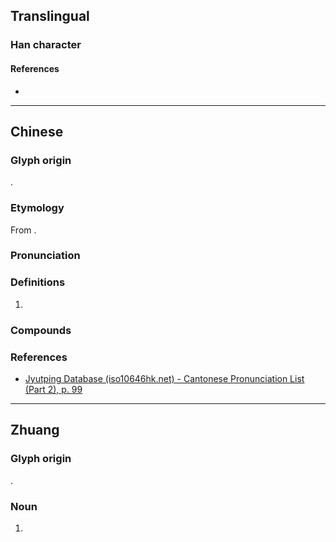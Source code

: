 {{character info}}
==Translingual==

===Han character===
{{Han char|rn=46|rad=山|as=04|sn=7|four=|canj=UAU|ids=⿱山巴}}

====References====
* {{Han ref|kx=0308.331|hdz=10765.120|uh=5C9C|ud=23708}}

----

==Chinese==
{{zh-forms}}

===Glyph origin===
{{obor|zh|za|岜|tr=[[bya]]|t=hill; mountain}}.

===Etymology===
From {{bor|zh|za|bya|t=hill; mountain}}.

===Pronunciation===
{{zh-pron
|m=bā
|c=baa1
|mn=pa
|mc=
|oc=
|ma=
|cat=n
}}

===Definitions===
{{zh-hanzi}}

# {{non-gloss definition|Used in placenames in [[Guangxi]] province.}}

===Compounds===
{{zh-der|岜關嶺}}

===References===
* {{qualifier|Cantonese}} [http://www.iso10646hk.net/jp/document/download.jsp Jyutping Database (iso10646hk.net) - Cantonese Pronunciation List (Part 2), p. 99]

----

==Zhuang==

===Glyph origin===
{{Han etym}}
{{Han compound|山|巴|c1=s|t1=mountain|c2=p|ls=psc|no_och2=1}}.

===Noun===
{{za-head|noun}}

# {{za-sawndip form of|bya||hill, mountain}}